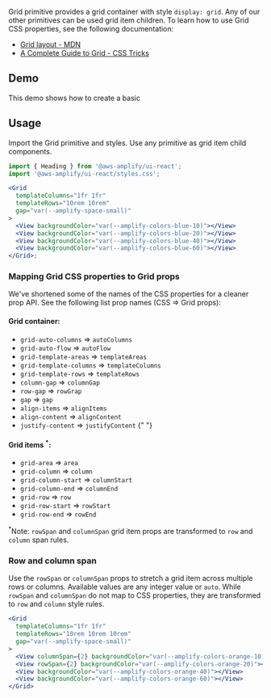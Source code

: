 
Grid primitive provides a grid container with style `display: grid`. Any of our other primitives can be used grid item children. To learn how to use Grid CSS properties, see the following documentation:

- [Grid layout - MDN](https://developer.mozilla.org/en-US/docs/Learn/CSS/CSS_layout/Grids)
- [A Complete Guide to Grid - CSS Tricks](https://developer.mozilla.org/en-US/docs/Learn/CSS/CSS_layout/Grids)

## Demo

This demo shows how to create a basic

<GridDemo />

## Usage

Import the Grid primitive and styles. Use any primitive as grid item child components.

```jsx
import { Heading } from '@aws-amplify/ui-react';
import '@aws-amplify/ui-react/styles.css';

<Grid
  templateColumns="1fr 1fr"
  templateRows="10rem 10rem"
  gap="var(--amplify-space-small)"
>
  <View backgroundColor="var(--amplify-colors-blue-10)"></View>
  <View backgroundColor="var(--amplify-colors-blue-20)"></View>
  <View backgroundColor="var(--amplify-colors-blue-40)"></View>
  <View backgroundColor="var(--amplify-colors-blue-60)"></View>
</Grid>;
```

<Example>
  <Grid
    templateColumns="1fr 1fr"
    templateRows="10rem 10rem"
    gap="var(--amplify-space-small)"
  >
    <View backgroundColor="var(--amplify-colors-blue-10)"></View>
    <View backgroundColor="var(--amplify-colors-blue-20)"></View>
    <View backgroundColor="var(--amplify-colors-blue-40)"></View>
    <View backgroundColor="var(--amplify-colors-blue-60)"></View>
  </Grid>
</Example>

### Mapping Grid CSS properties to Grid props

We've shortened some of the names of the CSS properties for a cleaner prop API. See the following list prop names (CSS => Grid props):

#### Grid container:

- `grid-auto-columns` => `autoColumns`
- `grid-auto-flow` => `autoFlow`
- `grid-template-areas` => `templateAreas`
- `grid-template-columns` => `templateColumns`
- `grid-template-rows` => `templateRows`
- `column-gap` => `columnGap`
- `row-gap` => `rowGrap`
- `gap` => `gap`
- `align-items` => `alignItems`
- `align-content` => `alignContent`
- `justify-content` => `justifyContent`
  {" "}

#### Grid items <sup>\*</sup>:

- `grid-area` => `area`
- `grid-column` => `column`
- `grid-column-start` => `columnStart`
- `grid-column-end` => `columnEnd`
- `grid-row` => `row`
- `grid-row-start` => `rowStart`
- `grid-row-end` => `rowEnd`

<sup>*</sup>Note: `rowSpan` and `columnSpan` grid item props are transformed to
`row` and `column` span rules.

### Row and column span

Use the `rowSpan` or `columnSpan` props to stretch a grid item across multiple rows or columns. Available values are any integer value or `auto`.
While `rowSpan` and `columnSpan` do not map to CSS properties, they are transformed to `row` and `column` style rules.

```jsx
<Grid
  templateColumns="1fr 1fr"
  templateRows="10rem 10rem 10rem"
  gap="var(--amplify-space-small)"
>
  <View columnSpan={2} backgroundColor="var(--amplify-colors-orange-10)"></View>
  <View rowSpan={2} backgroundColor="var(--amplify-colors-orange-20)"></View>
  <View backgroundColor="var(--amplify-colors-orange-40)"></View>
  <View backgroundColor="var(--amplify-colors-orange-60)"></View>
</Grid>
```

<Example>
  <Grid
    templateColumns="1fr 1fr"
    templateRows="10rem 10rem 10rem"
    gap="var(--amplify-space-small)"
  >
    <View
      columnSpan={2}
      backgroundColor="var(--amplify-colors-orange-10)"
    ></View>
    <View rowSpan={2} backgroundColor="var(--amplify-colors-orange-20)"></View>
    <View backgroundColor="var(--amplify-colors-orange-40)"></View>
    <View backgroundColor="var(--amplify-colors-orange-60)"></View>
  </Grid>
</Example>
